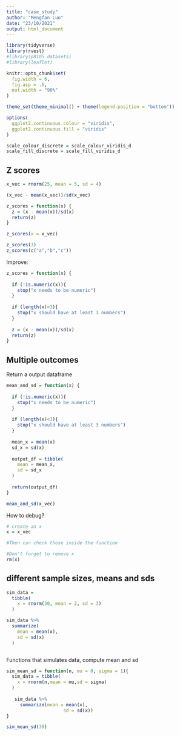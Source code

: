 ```yaml
---
title: "case_study"
author: "Mengfan Luo"
date: "23/10/2021"
output: html_document
---
```


```r
library(tidyverse)
library(rvest)
#library(p8105.datasets)
#library(leaflet)

knitr::opts_chunk$set(
  fig.width = 6,
  fig.asp = .6,
  out.width = "90%"
)

theme_set(theme_minimal() + theme(legend.position = "bottom"))

options(
  ggplot2.continuous.colour = "viridis",
  ggplot2.continuous.fill = "viridis"
)

scale_colour_discrete = scale_colour_viridis_d
scale_fill_discrete = scale_fill_viridis_d
```


## Z scores

```r
x_vec = rnorm(25, mean = 5, sd = 4)

(x_vec - mean(x_vec))/sd(x_vec)

z_scores = function(x) {
  z = (x - mean(x))/sd(x)
  return(z)
}

z_scores(x = x_vec)

```


```r
z_scores(3)
z_scores(c("a","b","c"))
```

Improve:

```r
z_scores = function(x) {
  
  if (!is.numeric(x)){
    stop("x needs to be numeric")
  }
  
  if (length(x)<3){
    stop("x should have at least 3 numbers")
  }
  
  z = (x - mean(x))/sd(x)
  return(z)
}

```

## Multiple outcomes
Return a output dataframe


```r
mean_and_sd = function(x) {
  
  if (!is.numeric(x)){
    stop("x needs to be numeric")
  }
  
  if (length(x)<3){
    stop("x should have at least 3 numbers")
  }
  
  mean_x = mean(x)
  sd_x = sd(x)
  
  output_df = tibble(
    mean = mean_x,
    sd = sd_x
  )
  
  return(output_df)
}

```


```r
mean_and_sd(x_vec)
```


How to debug?

```r
# create an x
x = x_vec

#Then can check those inside the function

#Don't forget to remove x
rm(x)

```


## different sample sizes, means and sds

```r
sim_data = 
  tibble(
    x = rnorm(30, mean = 2, sd = 3)
  )

sim_data %>% 
  summarize(
    mean = mean(x),
    sd = sd(x)
  )



```


Functions that simulates data, compute mean and sd

```r
sim_mean_sd = function(n, mu = 0, sigma = 1){
  sim_data = tibble(
    x = rnorm(n,mean = mu,sd = sigma)
  )
  
   sim_data %>% 
     summarize(mean = mean(x),
                     sd = sd(x))
}

sim_mean_sd(30)

```


























